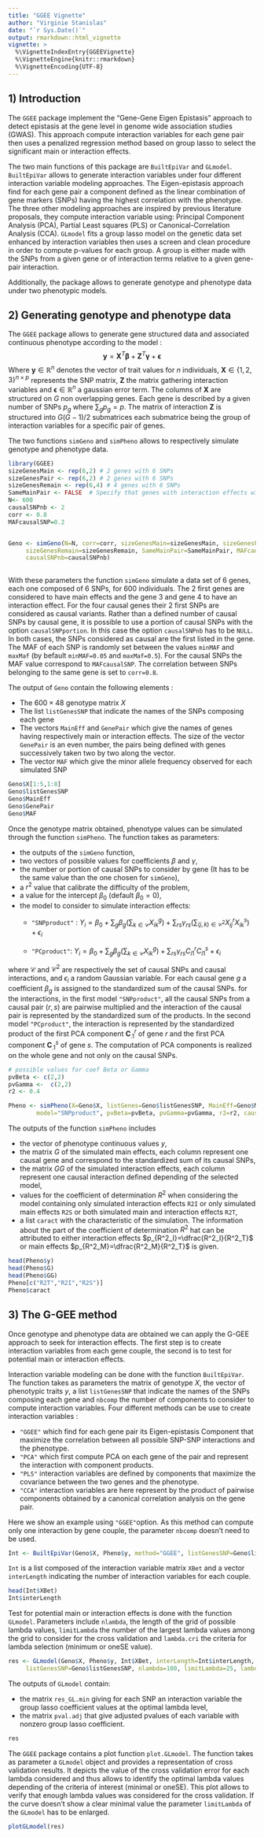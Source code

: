 ```yaml
---
title: "GGEE Vignette"
author: "Virginie Stanislas"
date: "`r Sys.Date()`"
output: rmarkdown::html_vignette
vignette: >
  %\VignetteIndexEntry{GGEEVignette}
  %\VignetteEngine{knitr::rmarkdown}
  %\VignetteEncoding{UTF-8}
---
```

## 1) Introduction
The `GGEE` package implement the "Gene-Gene Eigen Epistasis" approach to detect epistasis at the gene level in genome wide association studies (GWAS). 
This approach compute interaction variables for each gene pair then uses a penalized regression method based on group lasso to select the significant main or interaction effects.

The two main functions of this package are `BuiltEpiVar` and `GLmodel`. `BuiltEpiVar` allows to generate interaction variables under four different interaction variable modeling approaches. The Eigen-epistasis approach find for each gene pair a component defined as the linear combination of gene markers (SNPs) having the highest correlation with the phenotype.  The three other modeling approaches are inspired by previous literature proposals, they compute interaction variable using: Principal Component Analysis (PCA), Partial Least squares (PLS) or Canonical-Correlation Analysis (CCA).
`GLmodel` fits a group lasso model on the genetic data set enhanced by interaction variables then uses a screen and clean procedure in order to compute p-values for each group. A group is either made with the SNPs from a given gene or of interaction terms relative to a given gene-pair interaction. 

Additionally, the package allows to generate genotype and phenotype data under two phenotypic models.

## 2) Generating genotype and phenotype data
The `GGEE` package allows to generate gene structured data and associated continuous phenotype according to the model :
$$
\boldsymbol{y}=  \boldsymbol{X}^T \boldsymbol{\beta} + \boldsymbol{Z}^T \boldsymbol{\gamma} + \boldsymbol{\epsilon}
$$
Where  $\boldsymbol{y} \in \mathbb{R}^n$ denotes the vector of trait values for $n$ individuals, $\mathbf{X}  \in \{1,2,3\}^{n \times   p}$ represents the SNP matrix,  $\mathbf{Z}$ the matrix gathering interaction variables and $\boldsymbol{\epsilon} \in \mathbb{R}^n$ a gaussian error term.
The columns of $\mathbf{X}$ are structured on $G$ non overlapping genes. Each gene is described by a given number of SNPs $p_g$ where $\sum_g p_g=p$. The matrix of interaction $\mathbf{Z}$ is structured into $G(G-1)/2$ submatrices each submatrice being the group of interaction variables for a specific pair of genes.

The two functions `simGeno` and `simPheno` allows to respectively simulate genotype and phenotype data. 




```r
	
library(GGEE)
sizeGenesMain <- rep(6,2) # 2 genes with 6 SNPs 
sizeGenesPair <- rep(6,2) # 2 genes with 6 SNPs 
sizeGenesRemain <- rep(6,4) # 4 genes with 6 SNPs
SameMainPair <- FALSE  # Specify that genes with interaction effects will not have main effects 
N<- 600
causalSNPnb <- 2
corr <- 0.8
MAFcausalSNP=0.2


Geno <- simGeno(N=N, corr=corr, sizeGenesMain=sizeGenesMain, sizeGenesPair=sizeGenesPair,
     sizeGenesRemain=sizeGenesRemain, SameMainPair=SameMainPair, MAFcausalSNP=MAFcausalSNP,
     causalSNPnb=causalSNPnb)
     
```
With these parameters the function `simGeno` simulate a data set of 6 genes, each one composed of 6 SNPs, for 600 individuals. The 2 first genes are considered to have main effects and the gene 3 and gene 4 to have an interaction effect. For the four causal genes their 2 first SNPs are considered as causal variants. Rather than a defined number of causal SNPs by causal gene, it is possible to use a portion of causal SNPs with the option `causalSNPportion`. In this case the option `causalSNPnb` has to be `NULL`. In both cases, the SNPs considered as causal are the first listed in the gene. The MAF of each SNP is randomly set between the values `minMAF` and `maxMaf` (by befault `minMAF=0.05` and `maxMaf=0.5`). For the causal SNPs the MAF value correspond to `MAFcausalSNP`. The correlation between SNPs belonging to the same gene is set to `corr=0.8`.

The output of `Geno` contain the following elements :

* The $600 \times 48$ genotype matrix $X$
* The list `listGenesSNP`  that indicate the names of the SNPs composing each gene
* The vectors `MainEff` and `GenePair` which give the names of genes having respectively main or interaction effects. The size of the vector `GenePair` is an even number, the pairs being defined with genes successively taken two by two along the vector.
* The vector `MAF` which give the minor allele frequency observed for each simulated SNP

```r
Geno$X[1:5,1:8]
Geno$listGenesSNP
Geno$MainEff
Geno$GenePair
Geno$MAF
```
Once the genotype matrix obtained, phenotype values can be simulated through the function `simPheno`. The function takes as parameters:

* the outputs of the `simGeno` function,
* two vectors of possible values for coefficients $\beta$ and $\gamma$,
* the number or portion of causal SNPs to consider by gene (It has to be the same value than the one chosen for `simGeno`),
* a $r^2$ value that calibrate the difficulty of the problem,
* a value for the intercept $\beta_0$ (default $\beta_0=0$),
* the model to consider to simulate interaction effects:
	+ `"SNPproduct"` :
		$Y_i = \beta_0 + \sum_{g} \beta_{g}   \left( \sum_{k  \in \mathcal{C}}  X_{ik}^g  \right) + \sum_{rs}   \gamma_{rs}  \left(  \sum_{(j,k) \in \mathcal{C}^2 } X_{ij}^r X_{ik}^s \right)  + \epsilon_i$
		
	+ `"PCproduct"`:
		$Y_i = \beta_0 + \sum_{g} \beta_{g}    \left( \sum_{k  \in \mathcal{C}}  X_{ik}^g \right)  + \sum_{rs}   \gamma_{rs}   C_{i1}^r C_{i1}^s  + \epsilon_i$

where $\mathcal{C}$ and $\mathcal{C}^2$ are respectively the set of causal SNPs and causal interactions, and $\epsilon_i$ a random Gaussian variable.  For each causal gene $g$ a coefficient $\beta_{g}$ is  assigned to the standardized sum of the
causal SNPs.
for the interactions, in the first model  `"SNPproduct"`,  all the causal SNPs from a causal pair $(r,s)$ are pairwise multiplied and the interaction of the causal pair is represented by the standardized sum of the products. In the second model  `"PCproduct"`,  the interaction is represented by the standardized product of the first PCA component $\boldsymbol{C}_{.1}^r$ of gene $r$ and the first PCA component $\boldsymbol{C}_{.1}^s$ of gene $s$. The computation of PCA components is realized on the whole gene and not only on the causal SNPs.

```r

# possible values for coef Beta or Gamma
pvBeta <- c(2,2) 
pvGamma <-  c(2,2)
r2 <- 0.4

Pheno <- simPheno(X=Geno$X, listGenes=Geno$listGenesSNP, MainEff=Geno$MainEff, GenePair=Geno$GenePair,
        model="SNPproduct", pvBeta=pvBeta, pvGamma=pvGamma, r2=r2, causalSNPnb=causalSNPnb)
```
The outputs of the function `simPheno` includes

* the vector of phenotype continuous values $y$,
* the matrix $G$ of the simulated main effects, each column represent one causal gene and correspond to the standardized sum of its causal SNPs,
* the matrix $GG$ of the simulated interaction effects, each column represent one causal interaction defined depending of the selected model,
* values for the coefficient of determination $R^2$ when considering the model containing only simulated interaction effects `R2I` or  only simulated main effects `R2S` or both simulated main and interaction effects `R2T`,
* a list `caract` with the characteristic of the simulation. The information about the part of the coefficient of determination $R^2$ hat can be attributed to either interaction effects $p_{R^2_I}=\dfrac{R^2_I}{R^2_T}$ or main effects $p_{R^2_M}=\dfrac{R^2_M}{R^2_T}$ is given. 

```r
head(Pheno$y)
head(Pheno$G)
head(Pheno$GG)
Pheno[c("R2T","R2I","R2S")]
Pheno$caract

```
## 3) The G-GEE method
Once genotype and phenotype data are obtained we can apply the G-GEE approach to seek for interaction effects. The first step is to create interaction variables from each gene couple, the second is to test for potential main or interaction effects.

Interaction variable modeling can be done with the function `BuiltEpiVar`. The function takes as parameters the matrix of genotype $X$, the vector of phenotypic traits $y$, a list `listGenesSNP`  that indicate the names of the SNPs composing each gene and `nbcomp` the number of components to consider to compute interaction variables. Four different methods can be use to create interaction variables :

* `"GGEE"` which find for each gene pair its Eigen-epistasis Component that maximize the correlation between all possible SNP-SNP interactions and the phenotype. 
* `"PCA"` which first compute PCA on each gene of the pair and represent the interaction with component products.
* `"PLS"` interaction variables are defined by components that maximize the covariance between the two genes and the phenotype.
* `"CCA"` interaction variables are here represent by the product of pairwise components obtained by a canonical correlation analysis on the gene pair.

Here we show an example using `"GGEE"`option. As this method can compute only one interaction by gene couple, the parameter `nbcomp` doesn't need to be used. 

```r
Int <- BuiltEpiVar(Geno$X, Pheno$y, method="GGEE", listGenesSNP=Geno$listGenesSNP)
```

`Int` is a list composed of the interaction variable matrix `XBet` and a vector `interLength` indicating the number of interaction variables for each couple.

```r
head(Int$XBet)
Int$interLength

```

Test for potential main or interaction effects is done with the function `GLmodel`. Parameters include `nlambda`, the length of the grid of possible lambda values, `limitLambda` the number of the largest lambda values among the grid to consider for the cross validation and `lambda.cri` the criteria for lambda selection (minimum or oneSE value).

```r
res <- GLmodel(Geno$X, Pheno$y, Int$XBet, interLength=Int$interLength,
     listGenesSNP=Geno$listGenesSNP, nlambda=100, limitLambda=25, lambda.cri="min")

```

The outputs of `GLmodel` contain:

* the matrix `res_GL.min` giving for each SNP an interaction variable the group lasso coefficient values at the optimal lambda level,
* the matrix `pval.adj` that give adjusted pvalues of each variable with nonzero group lasso coefficient. 


```r
res
```

The `GGEE` package contains a plot function `plot.GLmodel`. The function takes as parameter a `GLmodel` object and provides a representation of cross validation results. It depicts the value of the cross validation error for each lambda considered and thus allows to identify the optimal lambda values depending of the criteria of interest (minimal or oneSE). This plot allows to verify that enough lambda values was considered for the cross validation. If the curve doesn't show a clear minimal value the parameter `limitLambda` of the `GLmodel` has to be enlarged.

```r

plotGLmodel(res)

```

